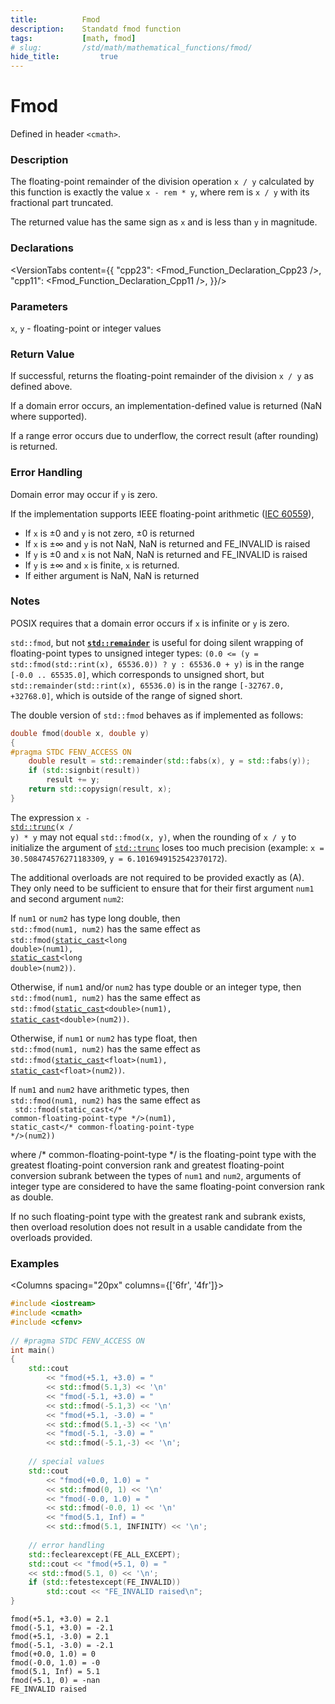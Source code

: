 ```yaml
---
title:          Fmod
description:    Standatd fmod function 
tags:           [math, fmod]
# slug:         /std/math/mathematical_functions/fmod/
hide_title:         true
---
```




# Fmod

Defined in header `<cmath>`.

### Description

The floating-point remainder of the division operation `x / y` calculated by this function is exactly the value `x - rem * y`, where rem is `x / y` with its fractional part truncated.

The returned value has the same sign as `x` and is less than `y` in magnitude.

### Declarations 
<VersionTabs content={{
    "cpp23": <Fmod_Function_Declaration_Cpp23 />,
    "cpp11": <Fmod_Function_Declaration_Cpp11 />,
}}/>

### Parameters

`x`, `y`	-	floating-point or integer values

### Return Value
If successful, returns the floating-point remainder of the division `x / y` as defined above.

If a domain error occurs, an implementation-defined value is returned (NaN where supported).

If a range error occurs due to underflow, the correct result (after rounding) is returned.

### Error Handling

Domain error may occur if `y` is zero.

If the implementation supports IEEE floating-point arithmetic (<a href='https://www.iso.org/standard/80985.html'>IEC 60559</a>),

* If `x` is ±0 and `y` is not zero, ±0 is returned 
* If `x` is ±∞ and `y` is not NaN, NaN is returned and FE_INVALID is raised 
* If `y` is ±0 and `x` is not NaN, NaN is returned and FE_INVALID is raised 
* If `y` is ±∞ and `x` is finite, `x` is returned. 
* If either argument is NaN, NaN is returned

### Notes

POSIX requires that a domain error occurs if `x` is infinite or `y` is zero.

`std::fmod`, but not <code><a href='/docs/std/math/mathematical_functions/remainder'><b>std::remainder</b></a></code> is useful for doing silent wrapping of floating-point types to unsigned integer types: 
`(0.0 <= (y = std::fmod(std::rint(x), 65536.0)) ? y : 65536.0 + y)` is in the range `[-0.0 .. 65535.0]`, 
which corresponds to unsigned short, but `std::remainder(std::rint(x), 65536.0)` is in the range `[-32767.0, +32768.0]`, 
which is outside of the range of signed short.

The double version of `std::fmod` behaves as if implemented as follows:

```cpp
double fmod(double x, double y)
{
#pragma STDC FENV_ACCESS ON
    double result = std::remainder(std::fabs(x), y = std::fabs(y));
    if (std::signbit(result))
        result += y;
    return std::copysign(result, x);
}
```

The expression <code>x - <a href='/docs/std/math/mathematical_functions/trunc'>std::trunc</a>(x / y) * y</code> may not equal `std::fmod(x, y)`, when the rounding of `x / y` to initialize the argument of <a href='/docs/std/math/mathematical_functions/trunc'><code>std::trunc</code></a> loses too much precision (example: `x = 30.508474576271183309`, `y = 6.1016949152542370172`).

The additional overloads are not required to be provided exactly as (A). They only need to be sufficient to ensure that for their first argument `num1` and second argument `num2`:

If `num1` or `num2` has type long double, then  <br/>
`std::fmod(num1, num2)` has the same effect as <br/>
&#8203; <code>std::fmod(<a href='/docs/std/lang-support/static_cast'>static_cast</a>&lt;<span class='col-lb'>long double</span>&gt;(num1), <a href='/docs/std/lang-support/static_cast'>static_cast</a>&lt;<span class='col-lb'>long double</span>&gt;(num2))</code>.

Otherwise, if `num1` and/or `num2` has type double or an integer type, then  <br/>
`std::fmod(num1, num2)` has the same effect as  <br/>
&#8203; <code>std::fmod(<a href='/docs/std/lang-support/static_cast'>static_cast</a>&lt;<span class='col-lb'>double</span>&gt;(num1), <a href='/docs/std/lang-support/static_cast'>static_cast</a>&lt;<span class='col-lb'>double</span>&gt;(num2))</code>.

Otherwise, if `num1` or `num2` has type float, then  <br/>
`std::fmod(num1, num2)` has the same effect as  <br/>
&#8203; <code>std::fmod(<a href='/docs/std/lang-support/static_cast'>static_cast</a>&lt;<span class='col-lb'>float</span>&gt;(num1), <a href='/docs/std/lang-support/static_cast'>static_cast</a>&lt;<span class='col-lb'>float</span>&gt;(num2))</code>.

If `num1` and `num2` have arithmetic types, then  <br/>
`std::fmod(num1, num2)` has the same effect as  <br/> <code> std::fmod(static_cast&lt;<span class='col-d'>/\* common-floating-point-type \*/</span>&gt;(num1), static_cast&lt;<span class='col-d'>/\* common-floating-point-type \*/</span>&gt;(num2))</code>

where <span class='col-d'>/\* common-floating-point-type \*/</span> is the floating-point type with the greatest floating-point conversion rank and greatest floating-point conversion subrank between the types of `num1` and `num2`, arguments of integer type are considered to have the same floating-point conversion rank as double.

If no such floating-point type with the greatest rank and subrank exists, then overload resolution does not result in a usable candidate from the overloads provided.

### Examples

<Columns spacing="20px" columns={['6fr', '4fr']}>
<div>

```cpp
#include <iostream>
#include <cmath>
#include <cfenv>
 
// #pragma STDC FENV_ACCESS ON
int main()
{
    std::cout 
        << "fmod(+5.1, +3.0) = " 
        << std::fmod(5.1,3) << '\n'
        << "fmod(-5.1, +3.0) = " 
        << std::fmod(-5.1,3) << '\n'
        << "fmod(+5.1, -3.0) = " 
        << std::fmod(5.1,-3) << '\n'
        << "fmod(-5.1, -3.0) = " 
        << std::fmod(-5.1,-3) << '\n';
 
    // special values
    std::cout 
        << "fmod(+0.0, 1.0) = " 
        << std::fmod(0, 1) << '\n'
        << "fmod(-0.0, 1.0) = " 
        << std::fmod(-0.0, 1) << '\n'
        << "fmod(5.1, Inf) = " 
        << std::fmod(5.1, INFINITY) << '\n';
 
    // error handling
    std::feclearexcept(FE_ALL_EXCEPT);
    std::cout << "fmod(+5.1, 0) = " 
    << std::fmod(5.1, 0) << '\n';
    if (std::fetestexcept(FE_INVALID))
        std::cout << "FE_INVALID raised\n";
}
```

</div><div>

```plaintext title="Result"
fmod(+5.1, +3.0) = 2.1
fmod(-5.1, +3.0) = -2.1
fmod(+5.1, -3.0) = 2.1
fmod(-5.1, -3.0) = -2.1
fmod(+0.0, 1.0) = 0
fmod(-0.0, 1.0) = -0
fmod(5.1, Inf) = 5.1
fmod(+5.1, 0) = -nan
FE_INVALID raised
```

</div>
</Columns>